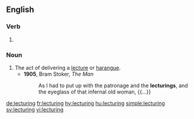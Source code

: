 ==English==

===Verb===
{{head|en}}

# {{present participle of|lecture}}

===Noun===
{{en-noun}}

# The act of delivering a [[lecture]] or [[harangue]].
#* '''1905''', Bram Stoker, ''The Man''
#*: As I had to put up with the patronage and the '''lecturings''', and the eyeglass of that infernal old woman, {{...}}

[[de:lecturing]]
[[fr:lecturing]]
[[hy:lecturing]]
[[hu:lecturing]]
[[simple:lecturing]]
[[sv:lecturing]]
[[vi:lecturing]]